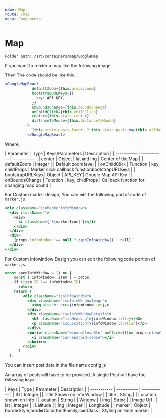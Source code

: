 ```yaml
---
name: Map
route: /map
menu: Components
---
```


# Map

```
Folder path: /src/containers/map/GoogleMap
```

If you want to render a map like the following image

Then The code should be like this.

```jsx
<GoogleMapReact
            defaultZoom={this.props.zoom}
            bootstrapURLKeys={{
              key: API_KEY,
            }}
            onBoundsChange={this.boundsChange}
            onChildClick={this.childClick}
            center={this.state.center}
            distanceToMouse={this.distanceToMouse}
          >
            {this.state.posts.length ? this.state.posts.map(this.allMarkers) : null}
          </GoogleMapReact>
```

Where,

| Parameter      | Type | 	Keys/Parameters |  Description |
| ----------- | ----------- | ----------- |
| center      | Object       | lat and lng	       | Center of the Map |
| defaultZoom      | Integer       |        | Default zoom level |
| onChildClick      | Function       | key, childProps       |  Marker click callback functionbootstrapURLKeys |
| bootstrapURLKeys      | Object       | API_KEY       |  Google Map API Key |
| onBoundsChange      | Function       | key, childProps       |  Callback function for changing map bound |


For Custom marker design, You can edit the following part of code of `marker.js`


```jsx
<div className="isoMarkerInfoWindow">
  <div className="">
    <div>
      <i className={`${markerIcon}`}></i>
    </div>
  </div>
  <div>
    {props.infoWindow !== null ? openInfoWindow() : null}
  </div>
</div>
```

For Custom Infowindow Design you can edit the following code portion of `marker.js`.

```jsx
const openInfoWindow = () => {
    const { infoWindow, item } = props;
    if (item.ID !== infoWindow.ID)
      return;
    return (
        <div className="isoInfoWindow">
          <div className="isoInfoWindowImage">
            <img alt="#" src={infoWindow.img}/>
          </div>
          <div className="isoInfoWindowDetails">
            <h3 className="isoHeading">{infoWindow.title}</h3>
            <p className="isoLocation">{infoWindow.location}</p>
          </div>
          <button className="windowCloseBtn" onClick={()=> props.closeInfoWindow()}>
            <i className="ion-android-close"></i>
          </button>
        </div>
      )
  };
```

You can insert post data in the file name config.js

An array of posts will have to be provided. A single Post will have the following keys.

| Keys     | Type | Parameter |  Description |
| ----------- | ----------- | ----------- |
| ID      | Integer       |        |  Title Shown on Info Window       |
| title      | String       |        |  Location shown on Info       |
| location      | String       |        |  Window       |
| img      | String       |        |  Image Url       |
| lat      | Integer       |        |  Latitude       |
| lng      | Integer       |        |  Longitude       |
| marker      | Object       | borderStyle,borderColor,fontFamily,iconClass |  Styling on each marker |
